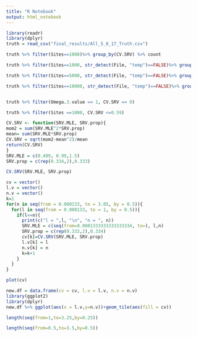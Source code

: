 ```yaml
---
title: "R Notebook"
output: html_notebook
---
```


```r
library(readr)
library(dplyr)
truth = read_csv("final_results/All_5_8_17_Truth.csv")

truth %>% filter(Sites==1000)%>% group_by(CV.SRV) %>% count

truth %>% filter(Sites==1000, str_detect(File, "temp")==FALSE)%>% group_by(CV.SRV) %>% count

truth %>% filter(Sites==5000, str_detect(File, "temp")==FALSE)%>% group_by(CV.SRV) %>% count

truth %>% filter(Sites==10000, str_detect(File, "temp")==FALSE)%>% group_by(CV.SRV) %>% count


truth %>% filter(Omega.3.value == 1, CV.SRV == 0)

truth %>% filter(Sites ==1000, CV.SRV <=0.59) 

```

```r

CV.SRV <- function(SRV.MLE, SRV.prop){
mom2 = sum(SRV.MLE^2*SRV.prop)
mean= sum(SRV.MLE*SRV.prop)
CV.SRV = sqrt(mom2-mean^2)/mean
return(CV.SRV)
}
SRV.MLE = c(0.499, 0.99,1.5)
SRV.prop = c(rep(0.334,2),0.333)

CV.SRV(SRV.MLE, SRV.prop)

cv = vector()
l.v = vector()
n.v = vector()
k=1
for(n in seq(from = 0.000133, to = 3.05, by = 0.5)){
  for(l in seq(from = 0.000133, to = 1, by = 0.5)){
    if(l<=n){
      print(c("l = ",l, "\n", "n = ", n))
      SRV.MLE = c(seq(from=0.0001333333333333334, to=), l,n)
      SRV.prop = c(rep(0.333,2),0.334)
      cv[k]=CV.SRV(SRV.MLE, SRV.prop)
      l.v[k] = l
      n.v[k] = n
      k=k+1
    }
  }
}

plot(cv)

new.df = data.frame(cv = cv, l.v = l.v, n.v = n.v)
library(ggplot2)
library(dplyr)
new.df %>% ggplot(aes(x = l.v,y=n.v))+geom_tile(aes(fill = cv))

length(seq(from=1,to=3.25,by=0.25))

length(seq(from=0.5,to=3.5,by=0.5))

```

